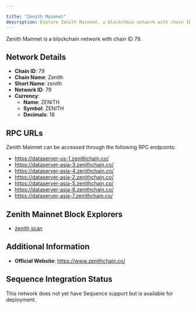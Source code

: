 ```yaml
---

title: "Zenith Mainnet"
description: Explore Zenith Mainnet, a blockchain network with chain ID 79. Learn about its native currency, ZENITH, and how to interact with the network.
---
```




Zenith Mainnet is a blockchain network with chain ID 79.

## Network Details

- **Chain ID**: 79
- **Chain Name**: Zenith
- **Short Name**: zenith
- **Network ID**: 79
- **Currency**: 
  - **Name**: ZENITH
  - **Symbol**: ZENITH
  - **Decimals**: 18

## RPC URLs

Zenith Mainnet can be accessed through the following RPC endpoints:

- https://dataserver-us-1.zenithchain.co/
- https://dataserver-asia-3.zenithchain.co/
- https://dataserver-asia-4.zenithchain.co/
- https://dataserver-asia-2.zenithchain.co/
- https://dataserver-asia-5.zenithchain.co/
- https://dataserver-asia-6.zenithchain.co/
- https://dataserver-asia-7.zenithchain.co/

## Zenith Mainnet Block Explorers

- [zenith scan](https://scan.zenithchain.co)

## Additional Information

- **Official Website**: https://www.zenithchain.co/

## Sequence Integration Status

This network does not yet have Sequence support but is available for deployment.
